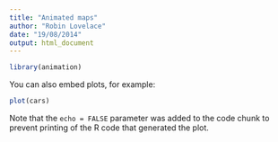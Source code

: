 ```yaml
---
title: "Animated maps"
author: "Robin Lovelace"
date: "19/08/2014"
output: html_document
---
```


```r
library(animation)
```

You can also embed plots, for example:

```r
plot(cars)
```

Note that the `echo = FALSE` parameter was added to the code chunk to prevent printing of the R code that generated the plot.
